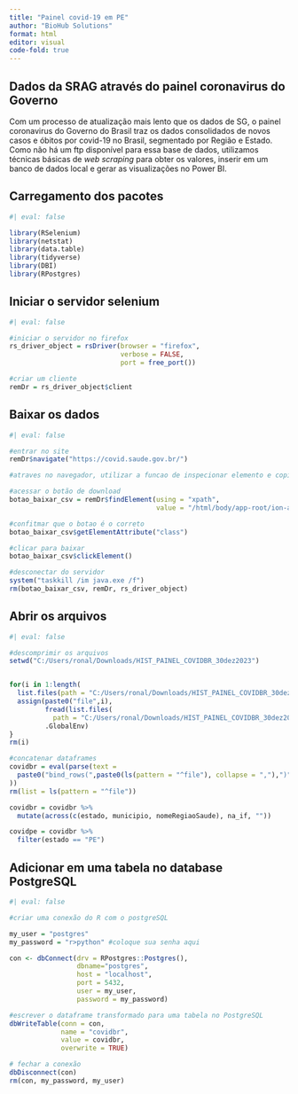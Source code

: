 ---
title: "Painel covid-19 em PE"
author: "BioHub Solutions"
format: html
editor: visual
code-fold: true
---

## Dados da SRAG através do painel coronavirus do Governo

Com um processo de atualização mais lento que os dados de SG, o painel coronavirus do Governo do Brasil traz os dados consolidados de novos casos e óbitos por covid-19 no Brasil, segmentado por Região e Estado. Como não há um ftp disponível para essa base de dados, utilizamos técnicas básicas de *web scraping* para obter os valores, inserir em um banco de dados local e gerar as visualizações no Power BI.

## Carregamento dos pacotes

```{r, warning=FALSE, message=FALSE}
#| eval: false

library(RSelenium)
library(netstat)
library(data.table)
library(tidyverse)
library(DBI)
library(RPostgres)

```

## Iniciar o servidor selenium

```{r, warning=FALSE, message=FALSE}
#| eval: false

#iniciar o servidor no firefox
rs_driver_object = rsDriver(browser = "firefox",
                            verbose = FALSE,
                            port = free_port())

#criar um cliente
remDr = rs_driver_object$client

```

## Baixar os dados

```{r, warning=FALSE, message=FALSE}
#| eval: false

#entrar no site
remDr$navigate("https://covid.saude.gov.br/")

#atraves no navegador, utilizar a funcao de inspecionar elemento e copiar a xpath

#acessar o botão de download
botao_baixar_csv = remDr$findElement(using = "xpath", 
                                     value = "/html/body/app-root/ion-app/ion-router-outlet/app-home/ion-content/div[1]/div[2]/ion-button")

#confitmar que o botao é o correto
botao_baixar_csv$getElementAttribute("class")

#clicar para baixar
botao_baixar_csv$clickElement()

#desconectar do servidor
system("taskkill /im java.exe /f")
rm(botao_baixar_csv, remDr, rs_driver_object)

```

## Abrir os arquivos

```{r, warning=FALSE, message=FALSE}
#| eval: false

#descomprimir os arquivos
setwd("C:/Users/ronal/Downloads/HIST_PAINEL_COVIDBR_30dez2023")


for(i in 1:length(
  list.files(path = "C:/Users/ronal/Downloads/HIST_PAINEL_COVIDBR_30dez2023"))) {
  assign(paste0("file",i),
         fread(list.files(
           path = "C:/Users/ronal/Downloads/HIST_PAINEL_COVIDBR_30dez2023")[i]),
         .GlobalEnv)
}
rm(i)

#concatenar dataframes
covidbr = eval(parse(text = 
  paste0("bind_rows(",paste0(ls(pattern = "^file"), collapse = ","),")")
))
rm(list = ls(pattern = "^file"))

covidbr = covidbr %>%
  mutate(across(c(estado, municipio, nomeRegiaoSaude), na_if, ""))

covidpe = covidbr %>%
  filter(estado == "PE")
```

## Adicionar em uma tabela no database PostgreSQL

```{r, warning=FALSE, message=FALSE}
#| eval: false

#criar uma conexão do R com o postgreSQL

my_user = "postgres"
my_password = "r>python" #coloque sua senha aqui

con <- dbConnect(drv = RPostgres::Postgres(),
                 dbname="postgres",
                 host = "localhost",
                 port = 5432,
                 user = my_user,
                 password = my_password)

#escrever o dataframe transformado para uma tabela no PostgreSQL
dbWriteTable(conn = con,
             name = "covidbr",   
             value = covidbr,
             overwrite = TRUE)

# fechar a conexão
dbDisconnect(con)
rm(con, my_password, my_user)
```
